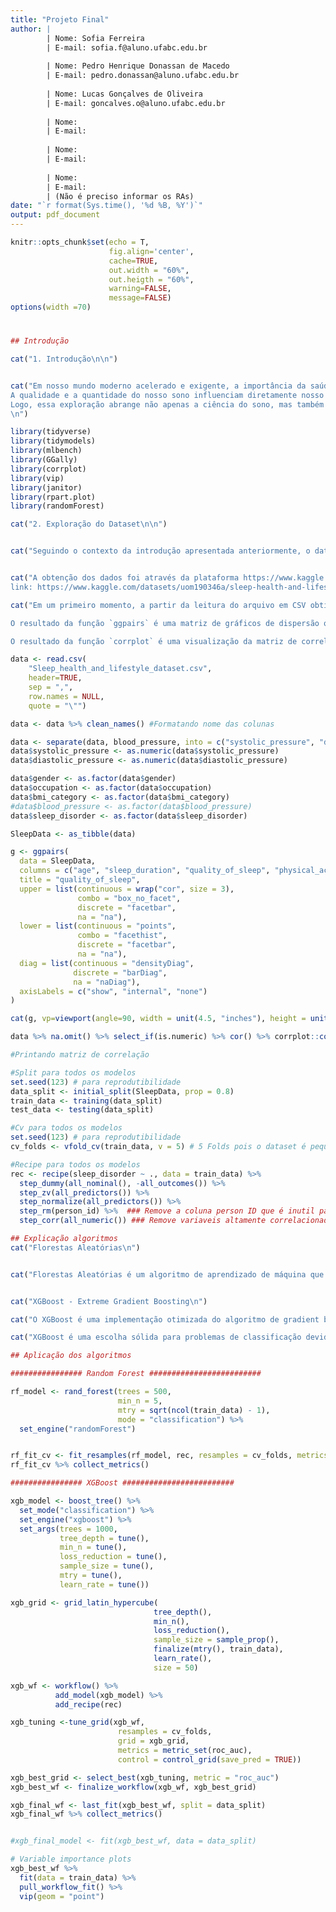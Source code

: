 ```yaml
---
title: "Projeto Final"
author: |
        | Nome: Sofia Ferreira
        | E-mail: sofia.f@aluno.ufabc.edu.br
        
        | Nome: Pedro Henrique Donassan de Macedo
        | E-mail: pedro.donassan@aluno.ufabc.edu.br
        
        | Nome: Lucas Gonçalves de Oliveira 
        | E-mail: goncalves.o@aluno.ufabc.edu.br
        
        | Nome: 
        | E-mail: 
        
        | Nome: 
        | E-mail: 
        
        | Nome: 
        | E-mail: 
        | (Não é preciso informar os RAs)
date: "`r format(Sys.time(), '%d %B, %Y')`"
output: pdf_document
---
```


```r
knitr::opts_chunk$set(echo = T,
                      fig.align='center',
                      cache=TRUE,
                      out.width = "60%",
                      out.heigth = "60%",
                      warning=FALSE,
                      message=FALSE)
options(width =70)
```

#

```r

## Introdução

cat("1. Introdução\n\n")


cat("Em nosso mundo moderno acelerado e exigente, a importância da saúde do sono e seu profundo impacto em nosso bem-estar geral não podem ser exagerados. Isso por conta que o sono é um processo fisiológico fundamental que desempenha um papel vital na manutenção do equilíbrio físico, mental e emocional. \n
A qualidade e a quantidade do nosso sono influenciam diretamente nosso funcionamento diário, habilidades cognitivas, resiliência emocional e até mesmo nossa saúde a longo prazo. À medida que nos aprofundamos na intrincada relação entre saúde do sono e estilo de vida, descobrimos uma teia de fatores que contribuem para um sono reparador e exploramos como as escolhas de estilo de vida podem melhorar ou prejudicar a qualidade do nosso sono. \n
Logo, essa exploração abrange não apenas a ciência do sono, mas também os hábitos, rotinas e escolhas que coletivamente formam a base de nossa saúde durante o sono. Do ambiente de sono que criamos aos hábitos que cultivamos, entender a conexão simbiótica entre sono e estilo de vida nos capacita a tomar decisões informadas que podem levar a um melhor bem-estar e maior qualidade de vida.
\n")

```

```r
library(tidyverse)
library(tidymodels)
library(mlbench)
library(GGally)
library(corrplot)
library(vip)
library(janitor)
library(rpart.plot)
library(randomForest)
```

```r
cat("2. Exploração do Dataset\n\n")


cat("Seguindo o contexto da introdução apresentada anteriormente, o dataset escolhido para o desenvolvimento deste projeto  apresenta  um total de 400 linhas e 13 colunas com uma ampla gama de variáveis relacionadas ao sono e aos hábitos diários. Dentre os parâmetros, estão inclusos alguns como sexo, idade, ocupação, duração do sono, qualidade do sono, nível de atividade física, níveis de estresse, categoria de IMC, pressão arterial, frequência cardíaca, passos diários e presença ou ausência de distúrbios do sono.\n")


cat("A obtenção dos dados foi através da plataforma https://www.kaggle.com/datasets
link: https://www.kaggle.com/datasets/uom190346a/sleep-health-and-lifestyle-dataset")
```

```r
cat("Em um primeiro momento, a partir da leitura do arquivo em CSV obtido da plataforma Kaggle, é realizada a formatação dos nomes das colunas, separa a coluna de pressão sanguínea em duas colunas numéricas (pressão sistólica e diastólica) e converte várias colunas em fatores. Em seguida, ele cria um tibble a partir dos dados e usa a função `ggpairs` para criar uma matriz de gráficos de dispersão das colunas especificadas. Finalmente, ele remove quaisquer linhas com valores ausentes, seleciona apenas as colunas numéricas, calcula a matriz de correlação e a visualiza usando a função `corrplot`.

O resultado da função `ggpairs` é uma matriz de gráficos de dispersão que mostra as relações entre pares das colunas especificadas. Cada célula na matriz exibe um gráfico de dispersão de duas variáveis, com uma variável no eixo x e outra no eixo y. As células diagonais mostram histogramas de cada variável. Este gráfico pode ajudá-lo a explorar visualmente as relações entre as variáveis e identificar quaisquer padrões ou tendências.

O resultado da função `corrplot` é uma visualização da matriz de correlação. A matriz de correlação mostra os coeficientes de correlação entre pares de todas as variáveis numéricas no conjunto de dados. A função `corrplot` cria uma exibição gráfica desta matriz, onde cada célula representa a correlação entre duas variáveis. A cor e o tamanho de cada célula indicam a força e a direção da correlação: azul para correlações positivas, vermelho para correlações negativas e branco para nenhuma correlação. Quanto mais próxima uma célula estiver do azul brilhante ou do vermelho brilhante, mais forte será a correlação. Este gráfico pode ajudá-lo a identificar rapidamente quais variáveis estão fortemente correlacionadas entre si.")

data <- read.csv(
    "Sleep_health_and_lifestyle_dataset.csv", 
    header=TRUE, 
    sep = ",", 
    row.names = NULL, 
    quote = "\"") 

data <- data %>% clean_names() #Formatando nome das colunas

data <- separate(data, blood_pressure, into = c("systolic_pressure", "diastolic_pressure"), sep = "/") #Transformando pressão sanguínea em 2 variáveis numericas
data$systolic_pressure <- as.numeric(data$systolic_pressure)
data$diastolic_pressure <- as.numeric(data$diastolic_pressure)

data$gender <- as.factor(data$gender)
data$occupation <- as.factor(data$occupation)
data$bmi_category <- as.factor(data$bmi_category)
#data$blood_pressure <- as.factor(data$blood_pressure)
data$sleep_disorder <- as.factor(data$sleep_disorder)

SleepData <- as_tibble(data) 

g <- ggpairs(
  data = SleepData,
  columns = c("age", "sleep_duration", "quality_of_sleep", "physical_activity_level", "stress_level", "heart_rate", "daily_steps", "systolic_pressure", "diastolic_pressure"),
  title = "quality_of_sleep",
  upper = list(continuous = wrap("cor", size = 3), 
               combo = "box_no_facet", 
               discrete = "facetbar", 
               na = "na"),
  lower = list(continuous = "points", 
               combo = "facethist", 
               discrete = "facetbar", 
               na = "na"),
  diag = list(continuous = "densityDiag", 
              discrete = "barDiag",
              na = "naDiag"),
  axisLabels = c("show", "internal", "none")
)

cat(g, vp=viewport(angle=90, width = unit(4.5, "inches"), height = unit(4.5, "inches")))

data %>% na.omit() %>% select_if(is.numeric) %>% cor() %>% corrplot::corrplot(tl.cex = 0.5) 

#Printando matriz de correlação
```
```r

#Split para todos os modelos
set.seed(123) # para reprodutibilidade
data_split <- initial_split(SleepData, prop = 0.8)
train_data <- training(data_split)
test_data <- testing(data_split)

#Cv para todos os modelos
set.seed(123) # para reprodutibilidade
cv_folds <- vfold_cv(train_data, v = 5) # 5 Folds pois o dataset é pequeno

#Recipe para todos os modelos
rec <- recipe(sleep_disorder ~ ., data = train_data) %>%
  step_dummy(all_nominal(), -all_outcomes()) %>%
  step_zv(all_predictors()) %>%
  step_normalize(all_predictors()) %>% 
  step_rm(person_id) %>%  ### Remove a coluna person ID que é inutil para o modelo
  step_corr(all_numeric()) ### Remove variaveis altamente correlacionadas

```

```r

## Explicação algoritmos
cat("Florestas Aleatórias\n")


cat("Florestas Aleatórias é um algoritmo de aprendizado de máquina que opera construindo uma multiplicidade de árvores de decisão durante o tempo de treinamento. É um método de aprendizado de conjunto para classificação, regressão e outras tarefas. Para tarefas de classificação, a saída do algortimo é a classe selecionada pela maioria das árvores. Florestas Aleatórias geralmente superam as árvores de decisão, mas sua precisão é menor do que as árvores impulsionadas pelo gradiente.\n\n")


cat("XGBoost - Extreme Gradient Boosting\n")

cat("O XGBoost é uma implementação otimizada do algoritmo de gradient boosting, uma técnica que combina várias árvores de decisão fracas para formar um modelo forte. Cada árvore subsequente é treinada para corrigir os erros do modelo anterior. A combinação das previsões de todas as árvores individuais resulta em uma previsão final robusta e precisa. \n")

cat("XGBoost é uma escolha sólida para problemas de classificação devido à sua eficiência, desempenho, capacidade de lidar com complexidade e regularização embutida, o que resulta em modelos mais precisos e robustos.")
```



```r

## Aplicação dos algoritmos

################ Random Forest #########################

rf_model <- rand_forest(trees = 500,
                        min_n = 5, 
                        mtry = sqrt(ncol(train_data) - 1), 
                        mode = "classification") %>%
  set_engine("randomForest")


rf_fit_cv <- fit_resamples(rf_model, rec, resamples = cv_folds, metrics = metric_set(accuracy))
rf_fit_cv %>% collect_metrics()

################ XGBoost #########################

xgb_model <- boost_tree() %>%
  set_mode("classification") %>%
  set_engine("xgboost") %>% 
  set_args(trees = 1000,
           tree_depth = tune(),
           min_n = tune(),
           loss_reduction = tune(),
           sample_size = tune(),
           mtry = tune(),
           learn_rate = tune())

xgb_grid <- grid_latin_hypercube(
                                tree_depth(),
                                min_n(),
                                loss_reduction(),
                                sample_size = sample_prop(),
                                finalize(mtry(), train_data),
                                learn_rate(),
                                size = 50)

xgb_wf <- workflow() %>% 
          add_model(xgb_model) %>% 
          add_recipe(rec)

xgb_tuning <-tune_grid(xgb_wf,
                        resamples = cv_folds,
                        grid = xgb_grid,
                        metrics = metric_set(roc_auc),
                        control = control_grid(save_pred = TRUE))

xgb_best_grid <- select_best(xgb_tuning, metric = "roc_auc")
xgb_best_wf <- finalize_workflow(xgb_wf, xgb_best_grid)

xgb_final_wf <- last_fit(xgb_best_wf, split = data_split)
xgb_final_wf %>% collect_metrics()


#xgb_final_model <- fit(xgb_best_wf, data = data_split)

# Variable importance plots
xgb_best_wf %>% 
  fit(data = train_data) %>% 
  pull_workflow_fit() %>% 
  vip(geom = "point")
```